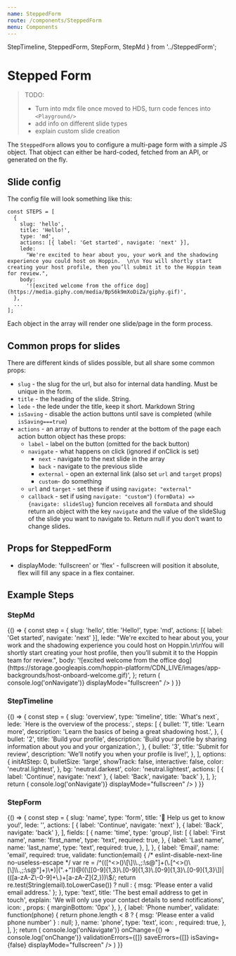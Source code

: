 ```yaml
---
name: SteppedForm
route: /components/SteppedForm
menu: Components
---
```


  StepTimeline,
  SteppedForm,
  StepForm,
  StepMd
} from '../SteppedForm';

# Stepped Form

> TODO:
>
> - Turn into mdx file once moved to HDS, turn code fences into `<Playground/>`
> - add info on different slide types
> - explain custom slide creation

The `SteppedForm` allows you to configure a multi-page form with a simple JS object. That object can either be hard-coded, fetched from an API, or generated on the fly.

## Slide config

The config file will look something like this:

```
const STEPS = [
  {
    slug: 'hello',
    title: 'Hello!',
    type: 'md',
    actions: [{ label: 'Get started', navigate: 'next' }],
    lede:
      "We're excited to hear about you, your work and the shadowing experience you could host on Hoppin.  \n\n You will shortly start creating your host profile, then you’ll submit it to the Hoppin team for review.",
    body:
      '![excited welcome from the office dog](https://media.giphy.com/media/BpS6k9mXoDiZa/giphy.gif)',
  },
  ...
];
```

Each object in the array will render one slide/page in the form process.

## Common props for slides

There are different kinds of slides possible, but all share some common props:

- `slug` - the slug for the url, but also for internal data handling. Must be unique in the form.
- `title` - the heading of the slide. String.
- `lede` - the lede under the title, keep it short. Markdown String
- `isSaving` - disable the action buttons until save is completed (while `isSaving===true`)
- `actions` - an array of buttons to render at the bottom of the page
  each action button object has these props:
  - `label` - label on the button (omitted for the back button)
  - `navigate` - what happens on click (ignored if onClick is set)
    - `next` - navigate to the next slide in the array
    - `back` - navigate to the previous slide
    - `external` - open an external link (also set `url` and `target` props)
    - `custom`- do something
  - `url` and `target` - set these if using `navigate: "external"`
  - `callback` - set if using `navigate: "custom"`)
    `(formData) => {navigate: slideSlug}`
    funcion receives all `formData` and should return an object with the key `navigate` and the value of the slideSlug of the slide you want to navigate to. Return null if you don't want to change slides.

## Props for SteppedForm

- displayMode: 'fullscreen' or 'flex' - fullscreen will position it absolute, flex will fill any space in a flex container.

## Example Steps

### StepMd

<Playground>
  {() => {
    const step = {
      slug: 'hello',
      title: 'Hello!',
      type: 'md',
      actions: [{ label: 'Get started', navigate: 'next' }],
      lede:
        "We're excited to hear about you, your work and the shadowing experience you could host on Hoppin.\n\nYou will shortly start creating your host profile, then you’ll submit it to the Hoppin team for review.",
      body:
        '![excited welcome from the office dog](https://storage.googleapis.com/hoppin-platform/CDN_LIVE/images/app-backgrounds/host-onboard-welcome.gif)',
    };
    return (
      <Box minHeight="80vh">
        <StepMd
          title={step.title}
          lede={step.lede}
          body={step.body}
          actions={step.actions}
          onNavigate={() => console.log('onNavigate')}
          displayMode="fullscreen"
        />
      </Box>
    )
  }}
</Playground>

### StepTimeline

<Playground>
  {() => {
    const step = {
      slug: 'overview',
      type: 'timeline',
      title: `What's next`,
      lede: `Here is the overview of the process:`,
      steps: [
        {
          bullet: '1',
          title: 'Learn more',
          description: 'Learn the basics of being a great shadowing host.',
        },
        {
          bullet: '2',
          title: 'Build your profile',
          description:
            'Build your profile by sharing information about you and your organization.',
        },
        {
          bullet: '3',
          title: 'Submit for review',
          description: 'We’ll notify you when your profile is live!',
        },
      ],
      options: {
        initAtStep: 0,
        bulletSize: 'large',
        showTrack: false,
        interactive: false,
        color: 'neutral.lightest',
      },
      bg: 'neutral.darkest',
      color: 'neutral.lightest',
      actions: [
        { label: 'Continue', navigate: 'next' },
        { label: 'Back', navigate: 'back' },
      ],
    };
    return (
      <Box minHeight="80vh">
        <StepTimeline
          title={step.title}
          lede={step.lede}
          steps={step.steps}
          options={step.options}
          actions={step.actions}
          onNavigate={() => console.log('onNavigate')}
          displayMode="fullscreen"
        />
      </Box>
    )
  }}
</Playground>

### StepForm

<Playground>
  {() => {
    const step = {
      slug: 'name',
      type: 'form',
      title: '👋 Help us get to know you!',
      lede: '',
      actions: [
        { label: 'Continue', navigate: 'next' },
        { label: 'Back', navigate: 'back' },
      ],
      fields: [
        {
          name: 'time',
          type: 'group',
          list: [
            {
              label: 'First name',
              name: 'first_name',
              type: 'text',
              required: true,
            },
            {
              label: 'Last name',
              name: 'last_name',
              type: 'text',
              required: true,
            },
          ],
        },
        {
          label: 'Email',
          name: 'email',
          required: true,
          validate: function(email) {
            /* eslint-disable-next-line no-useless-escape */
            var re = /^(([^<>()\[\]\\.,;:\s@"]+(\.[^<>()\[\]\\.,;:\s@"]+)\*)|(".+"))@((\[[0-9]{1,3}\.[0-9]{1,3}\.[0-9]{1,3}\.[0-9]{1,3}\])|(([a-zA-Z\-0-9]+\.)+[a-zA-Z]{2,}))\$/;
            return re.test(String(email).toLowerCase())
              ? null
              : { msg: 'Please enter a valid email address.' };
          },
          type: 'text',
          title: 'The best email address to get in touch',
          explain: 'We will only use your contact details to send notifications',
          icon: <FiMail/>,
          props: { marginBottom: '0px' },
        },
        {
          label: 'Phone number',
          validate: function(phone) {
            return phone.length < 8
              ? { msg: 'Please enter a valid phone number' }
              : null;
          },
          name: 'phone',
          type: 'text',
          icon: <FiPhone />,
          required: true,
        },
      ],
    };
    return (
      <Box minHeight="80vh">
        <StepForm
          title={step.title}
          lede={step.lede}
          fields={step.fields}
          actions={step.actions}
          onNavigate={() => console.log('onNavigate')}
          onChange={() => console.log('onChange')}
          validationErrors={[]}
          saveErrors={[]}
          isSaving={false}
          displayMode="fullscreen"
        />
      </Box>
    )
  }}
</Playground>
